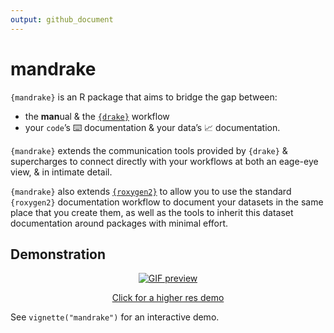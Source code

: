 ```yaml
---
output: github_document
---
```


<!-- README.md is generated from README.Rmd. Edit that file & knit to generate README -->

# mandrake

`{mandrake}` is an R package that aims to bridge the gap between:

* the **man**ual & the [`{drake}`](https://github.com/ropensci/drake) workflow
* your `code`'s ⌨️  documentation & your data's 📈 documentation. 

`{mandrake}` extends the communication tools provided by `{drake}` & supercharges to connect directly with
your workflows at both an eage-eye view, & in intimate detail.

`{mandrake}` also extends [`{roxygen2}`](https://github.com/r-lib/roxygen2/) to allow you to use the standard `{roxygen2}` documentation workflow to document
your datasets in the same place that you create them, as well as the tools to inherit this dataset documentation around
packages with minimal effort.

## Demonstration

<center>
<a href="https://giant.gfycat.com/RipePersonalBorzoi.webm">
<img src="https://thumbs.gfycat.com/RipePersonalBorzoi-size_restricted.gif" class="img-fluid" alt="GIF preview">
<p>Click for a higher res demo</p>
</a>
</center>

See `vignette("mandrake")` for an interactive demo.
